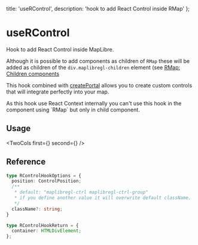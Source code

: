   title: 'useRControl',
  description: 'hook to add React Control inside RMap'
};


# useRControl

Hook to add React Control inside MapLibre.

Although it is possible to add components as children of `RMap` these will be added
as children of the `div.maplibregl-children` element (see [RMap: Children components](/rmap#children-components)

This hook combined with [createPortal](https://react.dev/reference/react-dom/createPortal) allows you to create custom controls that will integrate perfectly into your map.

<Flash color="orange">
As this hook use React Context internally you can't use this hook in the component using `RMap` but only in child component.
</Flash>

## Usage


<TwoCols first={<ShikiContent html={basicCode} />} second={<Basic />} />



## Reference

```ts
type RControlHookOptions = {
  position: ControlPosition;
  /**
   * default: "maplibregl-ctrl maplibregl-ctrl-group"
   * if you define another value it will overwrite default className.
   */
  className?: string;
}

type RControlHookReturn = {
  container: HTMLDivElement;
};
```
